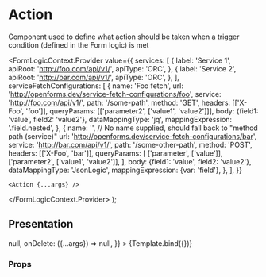 

<Meta title="Form design/Action" component={Action} />

# Action

Component used to define what action should be taken when a trigger condition (defined in the Form
logic) is met

  <FormLogicContext.Provider
    value={{
      services: [
        {
          label: 'Service 1',
          apiRoot: 'http://foo.com/api/v1/',
          apiType: 'ORC',
        },
        {
          label: 'Service 2',
          apiRoot: 'http://bar.com/api/v1/',
          apiType: 'ORC',
        },
      ],
      serviceFetchConfigurations: [
        {
          name: 'Foo fetch',
          url: 'http://openforms.dev/service-fetch-configurations/foo',
          service: 'http://foo.com/api/v1/',
          path: '/some-path',
          method: 'GET',
          headers: [['X-Foo', 'foo']],
          queryParams: [['parameter2', ['value1', 'value2']]],
          body: {field1: 'value', field2: 'value2'},
          dataMappingType: 'jq',
          mappingExpression: '.field.nested',
        },
        {
          name: '', // No name supplied, should fall back to "method path (service)"
          url: 'http://openforms.dev/service-fetch-configurations/bar',
          service: 'http://bar.com/api/v1/',
          path: '/some-other-path',
          method: 'POST',
          headers: [['X-Foo', 'bar']],
          queryParams: [
            ['parameter', ['value']],
            ['parameter2', ['value1', 'value2']],
          ],
          body: {field1: 'value', field2: 'value2'},
          dataMappingType: 'JsonLogic',
          mappingExpression: {var: 'field'},
        },
      ],
    }}
  >
    <Action {...args} />
  </FormLogicContext.Provider>
);

## Presentation

<Canvas>
  <Story
    name="Default"
    args={{
      prefixText: null,
      action: {
        component: '',
        variable: 'bar',
        formStep: 'foo',
        formStepUuid: 'foo',
        action: {
          type: 'fetch-from-service',
          value: '',
        },
      },
      errors: {},
      onChange: ({...args}) => null,
      onDelete: ({...args}) => null,
    }}
  >
    {Template.bind({})}
  </Story>
</Canvas>

### Props

<ArgsTable story="Default" />

